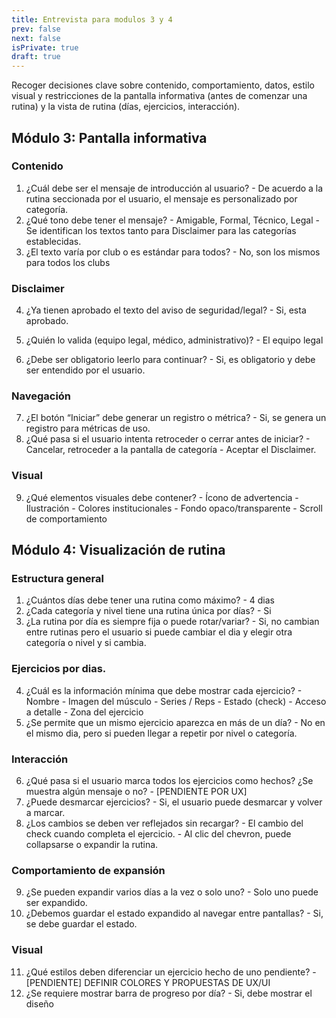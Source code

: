 ```yaml
---
title: Entrevista para modulos 3 y 4
prev: false
next: false
isPrivate: true
draft: true
---
```


Recoger decisiones clave sobre contenido, comportamiento, datos, estilo visual y
restricciones de la pantalla informativa (antes de comenzar una rutina) y la vista
de rutina (días, ejercicios, interacción).

## Módulo 3: Pantalla informativa

### Contenido
  1. ¿Cuál debe ser el mensaje de introducción al usuario?
    - De acuerdo a la rutina seccionada por el usuario, el mensaje es personalizado por categoría.
  2. ¿Qué tono debe tener el mensaje?
    - Amigable, Formal, Técnico, Legal
    - Se identifican los textos tanto para Disclaimer para las categorías establecidas.
  3. ¿El texto varía por club o es estándar para todos?
    - No, son los mismos para todos los clubs

### Disclaimer
  4. ¿Ya tienen aprobado el texto del aviso de seguridad/legal?
    - Si, esta aprobado.

  5. ¿Quién lo valida (equipo legal, médico, administrativo)?
    - El equipo legal

  6. ¿Debe ser obligatorio leerlo para continuar?
    - Si, es obligatorio y debe ser entendido por el usuario.


### Navegación
  7. ¿El botón “Iniciar” debe generar un registro o métrica?
    - Si, se genera un registro para métricas de uso.
  8. ¿Qué pasa si el usuario intenta retroceder o cerrar antes de iniciar?
    - Cancelar, retroceder a la pantalla de categoría
    - Aceptar el Disclaimer.

### Visual
  9. ¿Qué elementos visuales debe contener?
    - Ícono de advertencia
    - Ilustración
    - Colores institucionales
    - Fondo opaco/transparente
    - Scroll de comportamiento

## Módulo 4: Visualización de rutina

### Estructura general
  1. ¿Cuántos días debe tener una rutina como máximo?
    - 4 dias
  2. ¿Cada categoría y nivel tiene una rutina única por días?
    - Si
  3. ¿La rutina por día es siempre fija o puede rotar/variar?
    - Si, no cambian entre rutinas pero el usuario si puede cambiar el dia y elegir otra categoría o nivel y si cambia.

### Ejercicios por dias.
  4. ¿Cuál es la información mínima que debe mostrar cada ejercicio?
    - Nombre
    - Imagen del músculo
    - Series / Reps
    - Estado (check)
    - Acceso a detalle
    - Zona del ejercicio
  5. ¿Se permite que un mismo ejercicio aparezca en más de un día?
    - No en el mismo dia, pero si pueden llegar a repetir por nivel o categoría.

### Interacción
  6. ¿Qué pasa si el usuario marca todos los ejercicios como hechos? ¿Se muestra algún mensaje o no?
    - [PENDIENTE POR UX]
  7. ¿Puede desmarcar ejercicios?
    - Si, el usuario puede desmarcar y volver a marcar.
  8. ¿Los cambios se deben ver reflejados sin recargar?
    - El cambio del check cuando completa el ejercicio.
    - Al clic del chevron, puede collapsarse o expandir la rutina.

### Comportamiento de expansión
  9. ¿Se pueden expandir varios días a la vez o solo uno?
    - Solo uno puede ser expandido.
  10. ¿Debemos guardar el estado expandido al navegar entre pantallas?
    - Si, se debe guardar el estado.

### Visual
  11. ¿Qué estilos deben diferenciar un ejercicio hecho de uno pendiente?
    - [PENDIENTE] DEFINIR COLORES Y PROPUESTAS DE UX/UI
  12. ¿Se requiere mostrar barra de progreso por día?
    - Si, debe mostrar el diseño

